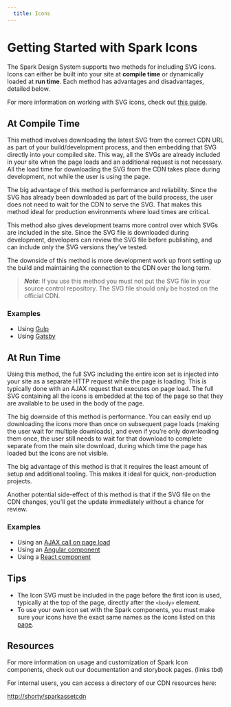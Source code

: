 ```yaml
---
  title: Icons
---
```


# Getting Started with Spark Icons

The Spark Design System supports two methods
for including SVG icons. Icons can either be
built into your site at **compile time** or
dynamically loaded at **run time**. Each
method has advantages and disadvantages,
detailed below.

For more information on working with SVG icons, check out
[this guide](https://css-tricks.com/svg-sprites-use-better-icon-fonts/).

## At Compile Time

This method involves downloading the latest
SVG from the correct CDN URL as part of your
build/development process, and then embedding
that SVG directly into your compiled site.
This way, all the SVGs are already included
in your site when the page loads and an additional
request is not necessary. All the load time for
downloading the SVG from the CDN takes place
during development, not while the user is using
the page.

The big advantage of this method is performance
and reliability. Since the SVG has already been
downloaded as part of the build process, the user
does not need to wait for the CDN to serve the SVG.
That makes this method ideal for production
environments where load times are critical.

This method also gives development teams more
control over which SVGs are included in the site.
Since the SVG file is downloaded during development,
developers can review the SVG file before publishing,
and can include only the SVG versions they’ve tested.

The downside of this method is more development work
up front setting up the build and maintaining the
connection to the CDN over the long term.

>***Note***: If you use this method you must not put
the SVG file in your source control repository.
The SVG file should only be hosted on the official CDN.

### Examples

- Using [Gulp](https://github.com/sparkdesignsystem/spark-starter-html/blob/master/gulpfile.js#L11)
- Using [Gatsby](https://github.com/sparkdesignsystem/spark-design-system/blob/staging/plugins/gatsby-symbol-set-fetch/gatsby-node.js)

## At Run Time

Using this method, the full SVG including the entire icon
set is injected into your site as a separate HTTP request
while the page is loading. This is typically done with an
AJAX request that executes on page load. The full SVG
containing all the icons is embedded at the top of the
page so that they are available to be used in the body
of the page.

The big downside of this method is performance. You can
easily end up downloading the icons more than once on
subsequent page loads (making the user wait for multiple
downloads), and even if you’re only downloading them once,
the user still needs to wait for that download to complete
separate from the main site download, during which time
the page has loaded but the icons are not visible.

The big advantage of this method is that it requires the
least amount of setup and additional tooling. This makes
it ideal for quick, non-production projects.

Another potential side-effect of this method is that if
the SVG file on the CDN changes, you’ll get the update
immediately without a chance for review.

### Examples

- Using an [AJAX call on page load](https://github.com/sparkdesignsystem/spark-design-system/blob/staging/storybook-utilities/icon-utilities/icon-loader.js)
- Using an [Angular component](https://github.com/sparkdesignsystem/spark-starter-angular/blob/kitchen-sink/src/app/spark-docs/icon-set/icon-set.component.ts)
- Using a [React component](https://github.com/sparkdesignsystem/spark-starter-react/blob/kitchen-sink/src/components/IconSet/IconSet.js)

## Tips
- The Icon SVG must be included in the page before the
first icon is used, typically at the top of the page,
directly after the `<body>` element.
- To use your own icon set with the Spark components,
you must make sure your icons have the exact same names
as the icons listed on this [page](TBD).

## Resources

For more information on usage and customization of
Spark Icon components, check out our documentation
and storybook pages. (links tbd)

For internal users, you can access a directory of
our CDN resources here:

[http://shorty/sparkassetcdn](http://shorty/sparkassetcdn)